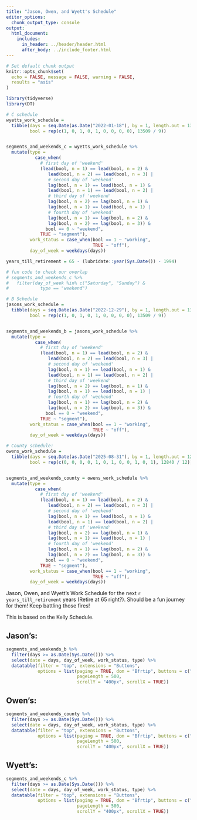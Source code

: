 ```yaml
---
title: "Jason, Owen, and Wyett's Schedule"
editor_options: 
  chunk_output_type: console
output:
  html_document:
    includes:
      in_header: ../header/header.html
      after_body: ../include_footer.html
---
```


```r
# Set default chunk output
knitr::opts_chunk$set(
  echo = FALSE, message = FALSE, warning = FALSE,
  results = "asis"
)
```

```r
library(tidyverse)
library(DT)
```


```r

# C schedule
wyetts_work_schedule =
  tibble(days = seq.Date(as.Date("2022-01-18"), by = 1, length.out = 13509),
         bool = rep(c(1, 0, 1, 0, 1, 0, 0, 0, 0), 13509 / 9))


segments_and_weekends_c = wyetts_work_schedule %>%
  mutate(type = 
           case_when(
             # first day of 'weekend'
             (lead(bool, n = 1) == lead(bool, n = 2) &
                lead(bool, n = 2) == lead(bool, n = 3) |
                # second day of 'weekend'
                lag(bool, n = 1) == lead(bool, n = 1) &
                lead(bool, n = 1) == lead(bool, n = 2) |
                # third day of 'weekend'
                lag(bool, n = 2) == lag(bool, n = 1) &
                lag(bool, n = 1) == lead(bool, n = 1) |
                # fourth day of 'weekend'
                lag(bool, n = 1) == lag(bool, n = 2) &
                lag(bool, n = 2) == lag(bool, n = 3)) &
               bool == 0 ~ "weekend",
             TRUE ~ "segment"),
         work_status = case_when(bool == 1 ~ "working",
                                 TRUE ~ "off"),
         day_of_week = weekdays(days))

years_till_retirement = 65 - (lubridate::year(Sys.Date()) - 1994)

# fun code to check our overlap
# segments_and_weekends_c %>% 
#   filter(day_of_week %in% c("Saturday", "Sunday") &
#            type == "weekend")

# B Schedule
jasons_work_schedule =
  tibble(days = seq.Date(as.Date("2022-12-29"), by = 1, length.out = 13509),
         bool = rep(c(1, 0, 1, 0, 1, 0, 0, 0, 0), 13509 / 9))


segments_and_weekends_b = jasons_work_schedule %>%
  mutate(type = 
           case_when(
             # first day of 'weekend'
             (lead(bool, n = 1) == lead(bool, n = 2) &
                lead(bool, n = 2) == lead(bool, n = 3) |
                # second day of 'weekend'
                lag(bool, n = 1) == lead(bool, n = 1) &
                lead(bool, n = 1) == lead(bool, n = 2) |
                # third day of 'weekend'
                lag(bool, n = 2) == lag(bool, n = 1) &
                lag(bool, n = 1) == lead(bool, n = 1) |
                # fourth day of 'weekend'
                lag(bool, n = 1) == lag(bool, n = 2) &
                lag(bool, n = 2) == lag(bool, n = 3)) &
               bool == 0 ~ "weekend",
             TRUE ~ "segment"),
         work_status = case_when(bool == 1 ~ "working",
                                 TRUE ~ "off"),
         day_of_week = weekdays(days))

# County schedule:
owens_work_schedule =
  tibble(days = seq.Date(as.Date("2025-08-31"), by = 1, length.out = 12840),
         bool = rep(c(0, 0, 0, 0, 1, 0, 1, 0, 0, 1, 0, 1), 12840 / 12))


segments_and_weekends_county = owens_work_schedule %>%
  mutate(type = 
           case_when(
             # first day of 'weekend'
             (lead(bool, n = 1) == lead(bool, n = 2) &
                lead(bool, n = 2) == lead(bool, n = 3) |
                # second day of 'weekend'
                lag(bool, n = 1) == lead(bool, n = 1) &
                lead(bool, n = 1) == lead(bool, n = 2) |
                # third day of 'weekend'
                lag(bool, n = 2) == lag(bool, n = 1) &
                lag(bool, n = 1) == lead(bool, n = 1) |
                # fourth day of 'weekend'
                lag(bool, n = 1) == lag(bool, n = 2) &
                lag(bool, n = 2) == lag(bool, n = 3)) &
               bool == 0 ~ "weekend",
             TRUE ~ "segment"),
         work_status = case_when(bool == 1 ~ "working",
                                 TRUE ~ "off"),
         day_of_week = weekdays(days))
```

Jason, Owen, and Wyett's Work Schedule for the next `r years_till_retirement` years (Retire at 65 right?). Should be a fun journey for them! Keep battling those fires! 

This is based on the Kelly Schedule.

## Jason's:

```r
segments_and_weekends_b %>%
  filter(days >= as.Date(Sys.Date())) %>% 
  select(date = days, day_of_week, work_status, type) %>% 
  datatable(filter = "top", extensions = "Buttons",
            options = list(paging = TRUE, dom = "Bfrtip", buttons = c("copy", "csv", "excel"),
                           pageLength = 500,
                           scrollY = "400px", scrollX = TRUE))
```

## Owen's:

```r
segments_and_weekends_county %>%
  filter(days >= as.Date(Sys.Date())) %>% 
  select(date = days, day_of_week, work_status, type) %>% 
  datatable(filter = "top", extensions = "Buttons",
            options = list(paging = TRUE, dom = "Bfrtip", buttons = c("copy", "csv", "excel"),
                           pageLength = 500,
                           scrollY = "400px", scrollX = TRUE))
```

## Wyett's:

```r
segments_and_weekends_c %>%
  filter(days >= as.Date(Sys.Date())) %>% 
  select(date = days, day_of_week, work_status, type) %>% 
  datatable(filter = "top", extensions = "Buttons",
            options = list(paging = TRUE, dom = "Bfrtip", buttons = c("copy", "csv", "excel"),
                           pageLength = 500,
                           scrollY = "400px", scrollX = TRUE))
```
